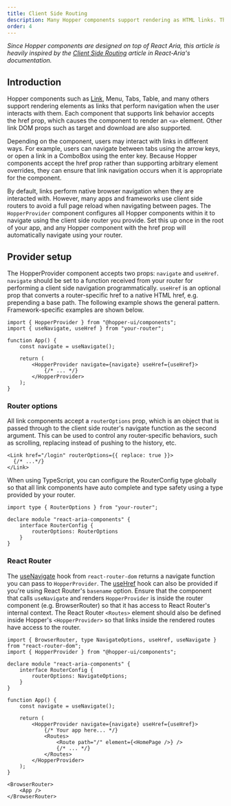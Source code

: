 ```yaml
---
title: Client Side Routing
description: Many Hopper components support rendering as HTML links. This page discusses how to set up your app to integrate Hopper links with your framework or client side router.
order: 4
---
```


_Since Hopper components are designed on top of React Aria, this article is heavily inspired by the [Client Side Routing](https://react-spectrum.adobe.com/react-spectrum/routing.html) article in React-Aria's documentation._

## Introduction

Hopper components such as [Link](./Link), Menu, Tabs, Table, and many others support rendering elements as links that perform navigation when the user interacts with them. Each component that supports link behavior accepts the href prop, which causes the component to render an `<a>` element. Other link DOM props such as target and download are also supported.

Depending on the component, users may interact with links in different ways. For example, users can navigate between tabs using the arrow keys, or open a link in a ComboBox using the enter key. Because Hopper components accept the href prop rather than supporting arbitrary element overrides, they can ensure that link navigation occurs when it is appropriate for the component.

By default, links perform native browser navigation when they are interacted with. However, many apps and frameworks use client side routers to avoid a full page reload when navigating between pages. The `HopperProvider` component configures all Hopper components within it to navigate using the client side router you provide. Set this up once in the root of your app, and any Hopper component with the href prop will automatically navigate using your router.

## Provider setup

The HopperProvider component accepts two props: `navigate` and `useHref`. `navigate` should be set to a function received from your router for performing a client side navigation programmatically. `useHref` is an optional prop that converts a router-specific href to a native HTML href, e.g. prepending a base path. The following example shows the general pattern. Framework-specific examples are shown below.

```tsx
import { HopperProvider } from "@hopper-ui/components";
import { useNavigate, useHref } from "your-router";

function App() {
    const navigate = useNavigate();

    return (
        <HopperProvider navigate={navigate} useHref={useHref}>
            {/* ... */}
        </HopperProvider>
    );
}
```

### Router options

All link components accept a `routerOptions` prop, which is an object that is passed through to the client side router's navigate function as the second argument. This can be used to control any router-specific behaviors, such as scrolling, replacing instead of pushing to the history, etc.

```tsx
<Link href="/login" routerOptions={{ replace: true }}>
  {/* ...*/}
</Link>
```
When using TypeScript, you can configure the RouterConfig type globally so that all link components have auto complete and type safety using a type provided by your router.

```tsx
import type { RouterOptions } from "your-router";

declare module "react-aria-components" {
    interface RouterConfig {
        routerOptions: RouterOptions
    }
}
```

### React Router

The [useNavigate](https://reactrouter.com/en/main/hooks/use-navigate) hook from `react-router-dom` returns a navigate function you can pass to `HopperProvider`. The [useHref](https://reactrouter.com/en/main/hooks/use-href) hook can also be provided if you're using React Router's `basename` option. Ensure that the component that calls `useNavigate` and renders `HopperProvider` is inside the router component (e.g. BrowserRouter) so that it has access to React Router's internal context. The React Router `<Routes>` element should also be defined inside Hopper's `<HopperProvider>` so that links inside the rendered routes have access to the router.

```tsx
import { BrowserRouter, type NavigateOptions, useHref, useNavigate } from "react-router-dom";
import { HopperProvider } from "@hopper-ui/components";

declare module "react-aria-components" {
    interface RouterConfig {
        routerOptions: NavigateOptions;
    }
}

function App() {
    const navigate = useNavigate();

    return (
        <HopperProvider navigate={navigate} useHref={useHref}>
            {/* Your app here... */}
            <Routes>
                <Route path="/" element={<HomePage />} />
                {/* ... */}
            </Routes>
        </HopperProvider>
    );
}

<BrowserRouter>
    <App />
</BrowserRouter>
```
